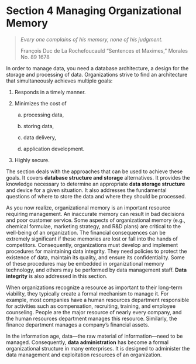 # Section 4 Managing Organizational Memory {.unnumbered}

> *Every one complains of his memory, none of his judgment.*
>
> François Duc de La Rochefoucauld "Sentences et Maximes," Morales No. 89 1678

In order to manage data, you need a database architecture, a design for
the storage and processing of data. Organizations strive to find an
architecture that simultaneously achieves multiple goals:

1.  Responds in a timely manner.

2.  Minimizes the cost of

    a. processing data,

    b. storing data,

    c. data delivery,

    d. application development.

3.  Highly secure.

The section deals with the approaches that can be used to achieve these
goals. It covers **database structure and storage** alternatives. It
provides the knowledge necessary to determine an appropriate **data
storage structure** and device for a given situation. It also addresses
the fundamental questions of where to store the data and where they
should be processed.

As you now realize, organizational memory is an important resource
requiring management. An inaccurate memory can result in bad decisions
and poor customer service. Some aspects of organizational memory (e.g.,
chemical formulae, marketing strategy, and R&D plans) are critical to
the well-being of an organization. The financial consequences can be
extremely significant if these memories are lost or fall into the hands
of competitors. Consequently, organizations must develop and implement
procedures for maintaining data integrity. They need policies to protect
the existence of data, maintain its quality, and ensure its
confidentiality. Some of these procedures may be embedded in
organizational memory technology, and others may be performed by data
management staff. **Data integrity** is also addressed in this section.

When organizations recognize a resource as important to their long-term
viability, they typically create a formal mechanism to manage it. For
example, most companies have a human resources department responsible
for activities such as compensation, recruiting, training, and employee
counseling. People are the major resource of nearly every company, and
the human resources department manages this resource. Similarly, the
finance department manages a company's financial assets.

In the information age, data---the raw material of information---need to
be managed. Consequently, **data administration** has become a formal
organizational structure in many enterprises. It is designed to
administer the data management and exploitation resources of an
organization.

